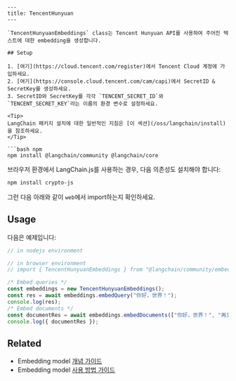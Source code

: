```mdx
---
title: TencentHunyuan
---

`TencentHunyuanEmbeddings` class는 Tencent Hunyuan API를 사용하여 주어진 텍스트에 대한 embedding을 생성합니다.

## Setup

1. [여기](https://cloud.tencent.com/register)에서 Tencent Cloud 계정에 가입하세요.
2. [여기](https://console.cloud.tencent.com/cam/capi)에서 SecretID & SecretKey를 생성하세요.
3. SecretID와 SecretKey를 각각 `TENCENT_SECRET_ID`와 `TENCENT_SECRET_KEY`라는 이름의 환경 변수로 설정하세요.

<Tip>
LangChain 패키지 설치에 대한 일반적인 지침은 [이 섹션](/oss/langchain/install)을 참조하세요.
</Tip>

```bash npm
npm install @langchain/community @langchain/core
```
브라우저 환경에서 LangChain.js를 사용하는 경우, 다음 의존성도 설치해야 합니다:

```bash npm
npm install crypto-js
```

그런 다음 아래와 같이 `web`에서 import하는지 확인하세요.

## Usage

다음은 예제입니다:

```typescript
// in nodejs environment

// in browser environment
// import { TencentHunyuanEmbeddings } from "@langchain/community/embeddings/tencent_hunyuan/web";

/* Embed queries */
const embeddings = new TencentHunyuanEmbeddings();
const res = await embeddings.embedQuery("你好，世界！");
console.log(res);
/* Embed documents */
const documentRes = await embeddings.embedDocuments(["你好，世界！", "再见"]);
console.log({ documentRes });
```

## Related

- Embedding model [개념 가이드](/oss/integrations/text_embedding)
- Embedding model [사용 방법 가이드](/oss/integrations/text_embedding)
```